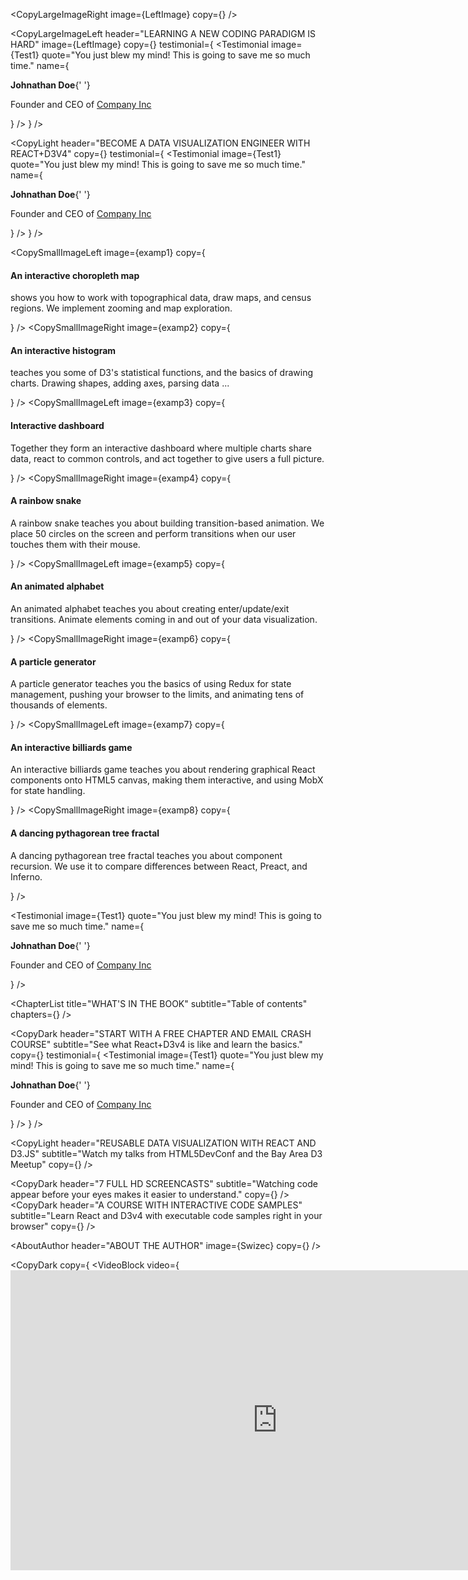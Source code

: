 

<Hero />

<CopyLargeImageRight image={LeftImage} copy={<CopyLargeImageRightText />} />

<CopyLargeImageLeft
  header="LEARNING A NEW CODING PARADIGM IS HARD"
  image={LeftImage}
  copy={<CopyLargeImageLeftText />}
  testimonial={
    <Testimonial
      image={Test1}
      quote="You just blew my mind! This is going to save me so much time."
      name={
        <div>
          <p className="name">
            <strong>Johnathan Doe</strong>{' '}
          </p>
          <p className="company">
            Founder and CEO of <a href="/">Company Inc</a>
          </p>
        </div>
      }
    />
  }
/>

<CopyLight
  header="BECOME A DATA VISUALIZATION ENGINEER WITH REACT+D3V4"
  copy={<CopyLightText />}
  testimonial={
    <Testimonial
      image={Test1}
      quote="You just blew my mind! This is going to save me so much time."
      name={
        <div>
          <p className="name">
            <strong>Johnathan Doe</strong>{' '}
          </p>
          <p className="company">
            Founder and CEO of <a href="/">Company Inc</a>
          </p>
        </div>
      }
    />
  }
/>

<CopyLight header="REACT+D3V4 GIVES YOU PRACTICAL EXAMPLES 👇" />

<CopySmallImageLeft 
  image={examp1}
  copy={
    <div>
        <h4>An interactive choropleth map</h4>
        <p>
          shows you how to work with topographical data, draw maps, and census regions. We implement zooming and map exploration.
        </p>
      </div>
}
/>
<CopySmallImageRight 
  image={examp2}
  copy={
    <div>
        <h4>An interactive histogram</h4>
        <p>
          teaches you some of D3's statistical functions, and the basics of drawing charts. Drawing shapes, adding axes, parsing data ...
        </p>
      </div>
  }
/>
<CopySmallImageLeft 
  image={examp3}
  copy={
    <div>
        <h4>Interactive dashboard </h4>
        <p>
          Together they form an interactive dashboard where multiple charts share data, react to common controls, and act together to give users a full picture.
        </p>
      </div>
}
/>
<CopySmallImageRight 
  image={examp4}
  copy={
    <div>
        <h4>A rainbow snake</h4>
        <p>
          A rainbow snake teaches you about building transition-based animation. We place 50 circles on the screen and perform transitions when our user touches them with their mouse.
        </p>
      </div>
  }
/>
<CopySmallImageLeft 
  image={examp5}
  copy={
    <div>
        <h4>An animated alphabet</h4>
        <p>
          An animated alphabet teaches you about creating enter/update/exit transitions. Animate elements coming in and out of your data visualization.
        </p>
      </div>
}
/>
<CopySmallImageRight 
  image={examp6}
  copy={
    <div>
        <h4>A particle generator</h4>
        <p>
          A particle generator teaches you the basics of using Redux for state management, pushing your browser to the limits, and animating tens of thousands of elements.
        </p>
      </div>
  }
/>
<CopySmallImageLeft 
  image={examp7}
  copy={
    <div>
        <h4>An interactive billiards game</h4>
        <p>
          An interactive billiards game teaches you about rendering graphical React components onto HTML5 canvas, making them interactive, and using MobX for state handling.
        </p>
      </div>
}
/>
<CopySmallImageRight 
  image={examp8}
  copy={
    <div>
        <h4>A dancing pythagorean tree fractal</h4>
        <p>
          A dancing pythagorean tree fractal teaches you about component recursion. We use it to compare differences between React, Preact, and Inferno.
        </p>
      </div>
  }
/>

<ReadChapter />

<Testimonial
  image={Test1}
  quote="You just blew my mind! This is going to save me so much time."
  name={
    <div>
      <p className="name">
        <strong>Johnathan Doe</strong>{' '}
      </p>
      <p className="company">
        Founder and CEO of <a href="/">Company Inc</a>
      </p>
    </div>
  }
/>

<ChapterList
  title="WHAT'S IN THE BOOK"
  subtitle="Table of contents"
  chapters={<ChaptersText />}
/>

<ReadChapter />

<CopyDark
  header="START WITH A FREE CHAPTER AND EMAIL CRASH COURSE"
  subtitle="See what React+D3v4 is like and learn the basics."
  copy={<EmailSignup />}
  testimonial={
    <Testimonial
      image={Test1}
      quote="You just blew my mind! This is going to save me so much time."
      name={
        <div>
          <p className="name">
            <strong>Johnathan Doe</strong>{' '}
          </p>
          <p className="company">
            Founder and CEO of <a href="/">Company Inc</a>
          </p>
        </div>
      }
    />
  }
/>

<CopyLight
  header="REUSABLE DATA VISUALIZATION WITH REACT AND D3.JS"
  subtitle="Watch my talks from HTML5DevConf and the Bay Area D3 Meetup"
  copy={<VideoBlockContent />}
/>

<CopyDark
  header="7 FULL HD SCREENCASTS"
  subtitle="Watching code appear before your eyes makes it easier to understand."
  copy={<Examples1 />}
/>
<CopyDark
  header="A COURSE WITH INTERACTIVE CODE SAMPLES"
  subtitle="Learn React and D3v4 with executable code samples right in your browser"
  copy={<Examples2 />}
/>

<AboutAuthor
  header="ABOUT THE AUTHOR"
  image={Swizec}
  copy={<AboutAuthorText />}
/>

<CopyDark
  copy={
    <VideoBlock
      video={
        <iframe
          frameborder="0"
          allowfullscreen="1"
          allow="autoplay; encrypted-media"
          title="YouTube video player"
          width="853"
          height="480"
          className='youtubevid'
          src="https://www.youtube.com/embed/4vTvXThQuXA?enablejsapi=1&amp;origin=https%3A%2F%2Fswizec.com&amp;widgetid=5"
          id="widget6"
        />
      }
    />
  }
/>
<PackageLight
  header="BOOK + COURSE + COACHING"
  subtitle="The book, the interactive course, 1 week of personal coaching"
  copy={<PackageFeatures />}
  button={<CTAButton 
  link={<button>Buy Now For $399</button>}
  />}
/>
<PackageDark
  header="BOOK + COURSE"
  subtitle="The book and the interactive course"
  copy={<PackageFeatures2 />}
  button={<CTAButton 
  link={<button>Buy Now For $149</button>}
  />}
/>
<PackageLight
  header="JUST THE BOOK"
  subtitle="The Book and some resources"
  copy={<PackageFeatures3 />}
  button={<CTAButton 
  link={<button>Buy Now For $49</button>}
  />}
/>
<ContactBar 
header={<ContactBarText/>}
/>
<Pricing 
header='CHOOSE A PACKAGE'
block={<div>
  <PriceBox
  price={<div class="price"> <span class="curr">$</span>49</div>}
  plan='BOOK'
  features={<div>
    React+D3v4 [PDF/epub/mobi]
    <br></br>
    3 recap videos
    <br></br>
    7 full projects
    <br></br>
    Weekly livecoding sessions
    <br></br>
    Free updates
    <br></br>
    Money-back guarantee
    </div>
  }
  />
  <PriceBox
  price={<div class="price"> <span class="curr">$</span>149</div>}
  plan='BOOK+COURSE'
  features={<div>
    React+D3v4 [PDF/epub/mobi]
    <br></br>
    3 recap videos
    <br></br>
    7 full projects
    <br></br>
    Weekly livecoding sessions
    <br></br>
    Free updates
    <br></br>
    Money-back guarantee
    </div>
  }
  />
  <PriceBox
  price={<div class="price"> <span class="curr">$</span>399</div>}
  plan={<div><p>BOOK+COURSE</p>
  <p>+coaching</p></div>}
  features={<div>
    React+D3v4 [PDF/epub/mobi]
    <br></br>
    3 recap videos
    <br></br>
    7 full projects
    <br></br>
    Weekly livecoding sessions
    <br></br>
    Free updates
    <br></br>
    Money-back guarantee
    </div>
  }
  />
  </div>
  }
/>

